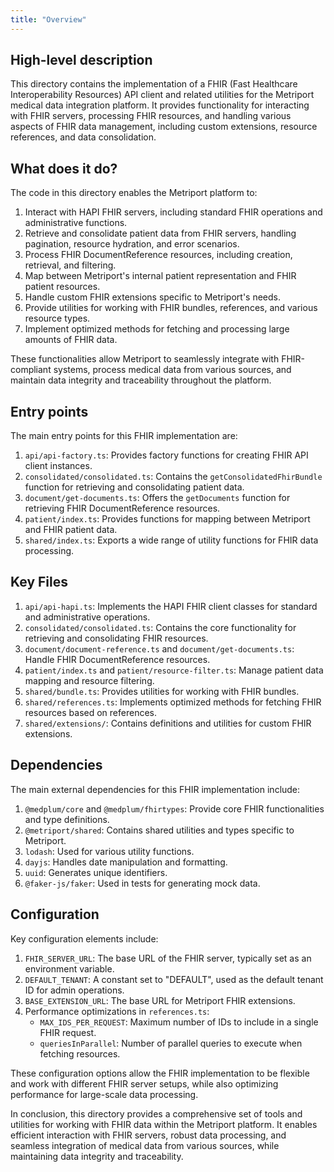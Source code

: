 ```yaml
---
title: "Overview"
---
```


## High-level description
This directory contains the implementation of a FHIR (Fast Healthcare Interoperability Resources) API client and related utilities for the Metriport medical data integration platform. It provides functionality for interacting with FHIR servers, processing FHIR resources, and handling various aspects of FHIR data management, including custom extensions, resource references, and data consolidation.

## What does it do?
The code in this directory enables the Metriport platform to:

1. Interact with HAPI FHIR servers, including standard FHIR operations and administrative functions.
2. Retrieve and consolidate patient data from FHIR servers, handling pagination, resource hydration, and error scenarios.
3. Process FHIR DocumentReference resources, including creation, retrieval, and filtering.
4. Map between Metriport's internal patient representation and FHIR patient resources.
5. Handle custom FHIR extensions specific to Metriport's needs.
6. Provide utilities for working with FHIR bundles, references, and various resource types.
7. Implement optimized methods for fetching and processing large amounts of FHIR data.

These functionalities allow Metriport to seamlessly integrate with FHIR-compliant systems, process medical data from various sources, and maintain data integrity and traceability throughout the platform.

## Entry points
The main entry points for this FHIR implementation are:

1. `api/api-factory.ts`: Provides factory functions for creating FHIR API client instances.
2. `consolidated/consolidated.ts`: Contains the `getConsolidatedFhirBundle` function for retrieving and consolidating patient data.
3. `document/get-documents.ts`: Offers the `getDocuments` function for retrieving FHIR DocumentReference resources.
4. `patient/index.ts`: Provides functions for mapping between Metriport and FHIR patient data.
5. `shared/index.ts`: Exports a wide range of utility functions for FHIR data processing.

## Key Files

1. `api/api-hapi.ts`: Implements the HAPI FHIR client classes for standard and administrative operations.
2. `consolidated/consolidated.ts`: Contains the core functionality for retrieving and consolidating FHIR resources.
3. `document/document-reference.ts` and `document/get-documents.ts`: Handle FHIR DocumentReference resources.
4. `patient/index.ts` and `patient/resource-filter.ts`: Manage patient data mapping and resource filtering.
5. `shared/bundle.ts`: Provides utilities for working with FHIR bundles.
6. `shared/references.ts`: Implements optimized methods for fetching FHIR resources based on references.
7. `shared/extensions/`: Contains definitions and utilities for custom FHIR extensions.

## Dependencies
The main external dependencies for this FHIR implementation include:

1. `@medplum/core` and `@medplum/fhirtypes`: Provide core FHIR functionalities and type definitions.
2. `@metriport/shared`: Contains shared utilities and types specific to Metriport.
3. `lodash`: Used for various utility functions.
4. `dayjs`: Handles date manipulation and formatting.
5. `uuid`: Generates unique identifiers.
6. `@faker-js/faker`: Used in tests for generating mock data.

## Configuration
Key configuration elements include:

1. `FHIR_SERVER_URL`: The base URL of the FHIR server, typically set as an environment variable.
2. `DEFAULT_TENANT`: A constant set to "DEFAULT", used as the default tenant ID for admin operations.
3. `BASE_EXTENSION_URL`: The base URL for Metriport FHIR extensions.
4. Performance optimizations in `references.ts`:
   - `MAX_IDS_PER_REQUEST`: Maximum number of IDs to include in a single FHIR request.
   - `queriesInParallel`: Number of parallel queries to execute when fetching resources.

These configuration options allow the FHIR implementation to be flexible and work with different FHIR server setups, while also optimizing performance for large-scale data processing.

In conclusion, this directory provides a comprehensive set of tools and utilities for working with FHIR data within the Metriport platform. It enables efficient interaction with FHIR servers, robust data processing, and seamless integration of medical data from various sources, while maintaining data integrity and traceability.